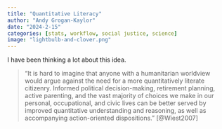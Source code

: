 ```yaml
---
title: "Quantitative Literacy"
author: "Andy Grogan-Kaylor"
date: "2024-2-15"
categories: [stats, workflow, social justice, science]
image: "lightbulb-and-clover.png"
---
```


I have been thinking a lot about this idea.

> "It is hard to imagine that anyone with a humanitarian worldview would argue against the need for a more quantitatively literate citizenry. Informed political decision-making, retirement planning, active parenting, and the vast majority of choices we make in our personal, occupational, and civic lives can be better served by improved quantitative understanding and reasoning, as well as accompanying action-oriented dispositions." [@Wiest2007]


